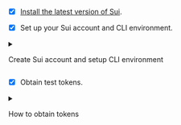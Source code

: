 
<Tabs className="tabsHeadingCentered">
<TabItem value="prereq" label="Prerequisites">

- [x] [Install the latest version of Sui](/guides/developer/getting-started/sui-install).

- [x] Set up your Sui account and CLI environment. 

<details className="nudge-details">

<summary>

Create Sui account and setup CLI environment

</summary>

```sh
$ sui client
```

If this is the first time running the `sui client` CLI tool, it asks you to provide a Sui full node server URL and a meaningful environment alias. It also generates an address with a random key pair in `sui.keystore` and a config `client.yaml`.

By default, the `client.yaml` and `sui.keystore` files are located in `~/.sui/sui_config`. For more information, refer to the [Sui client CLI tutorial](/references/cli/client.mdx).

If this is not your first time running `sui client`, then you already have a `client.yaml` file in your local environment. If you'd like to create a new address for this tutorial, use the command:

```sh 
$ sui client new-address ed25519
```

</details>

- [x] Obtain test tokens. 

<details className="nudge-details">

<summary>

How to obtain tokens

</summary>

If you are connected to the Devnet or Testnet networks, use the [Faucet UI](https://faucet.sui.io/) to request tokens.

If you are connected to a local full node, [learn how to get local network tokens](/guides/developer/getting-started/local-network).

</details>

</TabItem>
</Tabs>